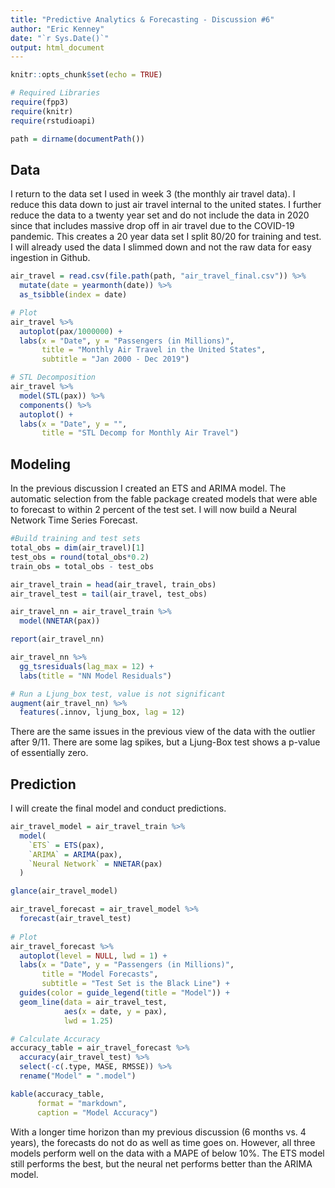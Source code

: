 ```yaml
---
title: "Predictive Analytics & Forecasting - Discussion #6"
author: "Eric Kenney"
date: "`r Sys.Date()`"
output: html_document
---
```


```r
knitr::opts_chunk$set(echo = TRUE)
```

```r
# Required Libraries
require(fpp3)
require(knitr)
require(rstudioapi)

path = dirname(documentPath())
```

## Data

I return to the data set I used in week 3 (the monthly air travel data). I reduce this data down to just air travel internal to the united states. I further reduce the data to a twenty year set and do not include the data in 2020 since that includes massive drop off in air travel due to the COVID-19 pandemic. This creates a 20 year data set I split 80/20 for training and test. I will already used the data I slimmed down and not the raw data for easy ingestion in Github.

```r
air_travel = read.csv(file.path(path, "air_travel_final.csv")) %>% 
  mutate(date = yearmonth(date)) %>% 
  as_tsibble(index = date)

# Plot
air_travel %>%
  autoplot(pax/1000000) +
  labs(x = "Date", y = "Passengers (in Millions)",
       title = "Monthly Air Travel in the United States",
       subtitle = "Jan 2000 - Dec 2019")

# STL Decomposition
air_travel %>% 
  model(STL(pax)) %>% 
  components() %>% 
  autoplot() +
  labs(x = "Date", y = "",
       title = "STL Decomp for Monthly Air Travel")
```

## Modeling

In the previous discussion I created an ETS and ARIMA model. The automatic selection from the fable package created models that were able to forecast to within 2 percent of the test set. I will now build a Neural Network Time Series Forecast.

```r
#Build training and test sets
total_obs = dim(air_travel)[1]
test_obs = round(total_obs*0.2)
train_obs = total_obs - test_obs

air_travel_train = head(air_travel, train_obs)
air_travel_test = tail(air_travel, test_obs)

air_travel_nn = air_travel_train %>% 
  model(NNETAR(pax))

report(air_travel_nn)

air_travel_nn %>% 
  gg_tsresiduals(lag_max = 12) +
  labs(title = "NN Model Residuals")

# Run a Ljung_box test, value is not significant
augment(air_travel_nn) %>% 
  features(.innov, ljung_box, lag = 12)
```
There are the same issues in the previous view of the data with the outlier after 9/11. There are some lag spikes, but a Ljung-Box test shows a p-value of essentially zero.

## Prediction

I will create the final model and conduct predictions.

```r
air_travel_model = air_travel_train %>% 
  model(
    `ETS` = ETS(pax),
    `ARIMA` = ARIMA(pax),
    `Neural Network` = NNETAR(pax)
  )

glance(air_travel_model)

air_travel_forecast = air_travel_model %>% 
  forecast(air_travel_test)
  
# Plot
air_travel_forecast %>% 
  autoplot(level = NULL, lwd = 1) +
  labs(x = "Date", y = "Passengers (in Millions)",
       title = "Model Forecasts",
       subtitle = "Test Set is the Black Line") +
  guides(color = guide_legend(title = "Model")) +
  geom_line(data = air_travel_test,
            aes(x = date, y = pax),
            lwd = 1.25)

# Calculate Accuracy
accuracy_table = air_travel_forecast %>% 
  accuracy(air_travel_test) %>% 
  select(-c(.type, MASE, RMSSE)) %>% 
  rename("Model" = ".model")

kable(accuracy_table,
      format = "markdown",
      caption = "Model Accuracy")
```

With a longer time horizon than my previous discussion (6 months vs. 4 years), the forecasts do not do as well as time goes on. However, all three models perform well on the data with a MAPE of below 10%. The ETS model still performs the best, but the neural net performs better than the ARIMA model.
